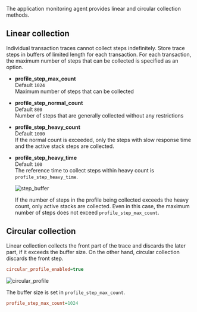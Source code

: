 The application monitoring agent provides linear and circular collection methods.

## Linear collection

Individual transaction traces cannot collect steps indefinitely. Store trace steps in buffers of limited length for each transaction. For each transaction, the maximum number of steps that can be collected is specified as an option.

-   **profile_step_max_count**\
      Default `1024`<br/>
      Maximum number of steps that can be collected

-   **profile_step_normal_count**\
      Default `800`<br/>
      Number of steps that are generally collected without any restrictions

-   **profile_step_heavy_count**\
      Default `1000`<br/>
      If the normal count is exceeded, only the steps with slow response time and the active stack steps are collected.

-   **profile_step_heavy_time**\
      Default `100`<br/>
      The reference time to collect steps within heavy count is `profile_step_heavy_time`.

      ![step_buffer](https://img.whatap.io/media/agent_java/data/step_buffer.png) 

      If the number of steps in the profile being collected exceeds the heavy count, only active stacks are collected. Even in this case, the maximum number of steps does not exceed `profile_step_max_count`.

## Circular collection

Linear collection collects the front part of the trace and discards the later part, if it exceeds the buffer size. On the other hand, circular collection discards the front step. 

```ini
circular_profile_enabled=true
```

![circular_profile](https://img.whatap.io/media/agent_java/data/circular_profile.png)

The buffer size is set in `profile_step_max_count`.

```ini
profile_step_max_count=1024
```
